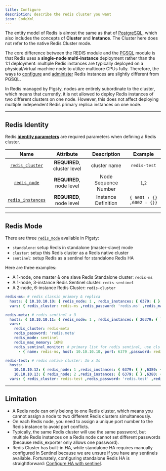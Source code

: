 ```yaml
---
title: Configure
description: describe the redis cluster you want
icon: CodeXml
---
```


The entity model of Redis is almost the same as that of [PostgreSQL](/docs/pgsql),
which also includes the concepts of **Cluster** and **Instance**. The Cluster here does not refer to the native Redis Cluster mode.

The core difference between the REDIS module and the [PGSQL](/docs/pgsql/) module is that Redis uses a **single-node multi-instance** deployment rather than the 1:1 deployment:
multiple Redis instances are typically deployed on a physical/virtual machine node to utilize multicore CPUs fully.
Therefore, the ways to [configure](/docs/redis/config/#configuration) and [administer](/docs/redis/config/#administration) Redis instances are slightly different from PGSQL.

In Redis managed by Pigsty, nodes are entirely subordinate to the cluster, which means that currently,
it is not allowed to deploy Redis instances of two different clusters on one node.
However, this does not affect deploying multiple independent Redis primary replica instances on one node.


------

## Redis Identity

Redis [**identity parameters**](/docs/redis/param) are required parameters when defining a Redis cluster.

|                          Name                          |          Attribute          |     Description      |          Example          |
|:------------------------------------------------------:|:---------------------------:|:--------------------:|:-------------------------:|
|   [`redis_cluster`](/docs/redis/param#redis_cluster)   | **REQUIRED**, cluster level |     cluster name     |       `redis-test`        |
|      [`redis_node`](/docs/redis/param#redis_node)      |  **REQUIRED**, node level   | Node Sequence Number |          `1`,`2`          |
| [`redis_instances`](/docs/redis/param#redis_instances) |  **REQUIRED**, node level   | Instance Definition  | `{ 6001 : {} ,6002 : {}}` |

------

## Redis Mode

There are three [`redis_mode`](/docs/redis/param#redis_mode) available in Pigsty:

- `standalone`: setup Redis in standalone (master-slave) mode
- `cluster`: setup this Redis cluster as a Redis native cluster
- `sentinel`: setup Redis as a sentinel for standalone Redis HA

Here are three examples:

- A 1-node, one master & one slave Redis Standalone cluster: `redis-ms`
- A 1-node, 3-instance Redis Sentinel cluster: `redis-sentinel`
- A 2-node, 6-instance Redis Cluster: `redis-cluster`

```yaml
redis-ms: # redis classic primary & replica
  hosts: { 10.10.10.10: { redis_node: 1 , redis_instances: { 6379: { }, 6380: { replica_of: '10.10.10.10 6379' } } } }
  vars: { redis_cluster: redis-ms ,redis_password: 'redis.ms' ,redis_max_memory: 64MB }

redis-meta: # redis sentinel x 3
  hosts: { 10.10.10.11: { redis_node: 1 , redis_instances: { 26379: { } ,26380: { } ,26381: { } } } }
  vars:
    redis_cluster: redis-meta
    redis_password: 'redis.meta'
    redis_mode: sentinel
    redis_max_memory: 16MB
    redis_sentinel_monitor: # primary list for redis sentinel, use cls as name, primary ip:port
      - { name: redis-ms, host: 10.10.10.10, port: 6379 ,password: redis.ms, quorum: 2 }

redis-test: # redis native cluster: 3m x 3s
  hosts:
    10.10.10.12: { redis_node: 1 ,redis_instances: { 6379: { } ,6380: { } ,6381: { } } }
    10.10.10.13: { redis_node: 2 ,redis_instances: { 6379: { } ,6380: { } ,6381: { } } }
  vars: { redis_cluster: redis-test ,redis_password: 'redis.test' ,redis_mode: cluster, redis_max_memory: 32MB }
```

------

## Limitation

- A Redis node can only belong to one Redis cluster, which means you cannot assign a node to two different Redis clusters simultaneously.
- On each Redis node, you need to assign a unique port number to the Redis instance to avoid port conflicts.
- Typically, the same Redis cluster will use the same password, but multiple Redis instances on a Redis node cannot set different passwords (because redis_exporter only allows one password).
- Redis Cluster has built-in HA, while standalone HA requires manually configured in Sentinel because we are unsure if you have any sentinels available. Fortunately, configuring standalone Redis HA is straightforward: [Configure HA with sentinel](/docs/redis/admin/#configure-ha-with-sentinel).